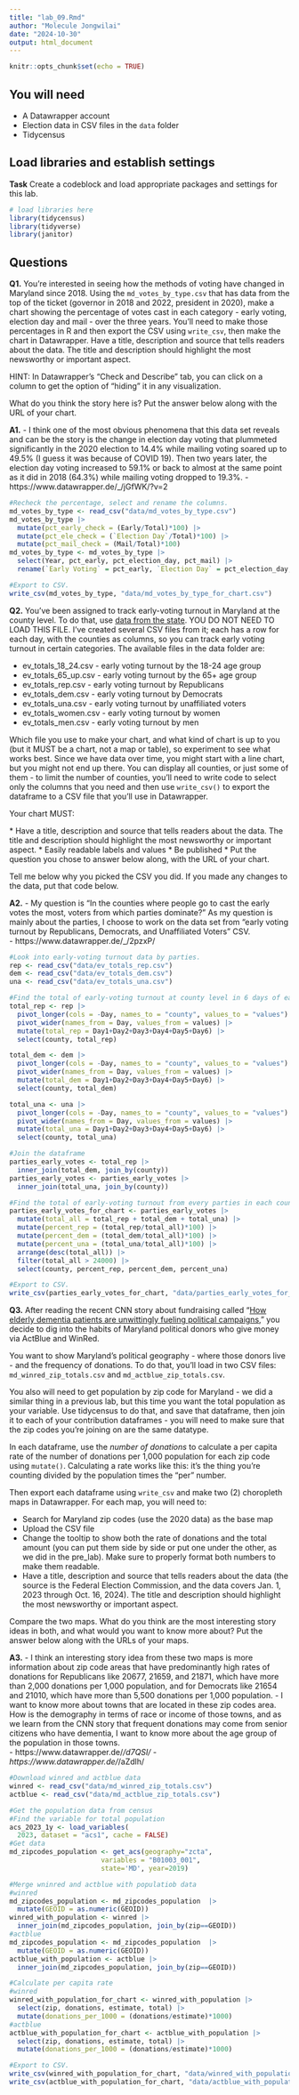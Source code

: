 ```yaml
---
title: "lab_09.Rmd"
author: "Molecule Jongwilai"
date: "2024-10-30"
output: html_document
---
```


```r
knitr::opts_chunk$set(echo = TRUE)
```

## You will need

-   A Datawrapper account
-   Election data in CSV files in the `data` folder
-   Tidycensus

## Load libraries and establish settings

**Task** Create a codeblock and load appropriate packages and settings for this lab.

```r
# load libraries here
library(tidycensus)
library(tidyverse)
library(janitor)
```

## Questions

**Q1.** You're interested in seeing how the methods of voting have changed in Maryland since 2018. Using the `md_votes_by_type.csv` that has data from the top of the ticket (governor in 2018 and 2022, president in 2020), make a chart showing the percentage of votes cast in each category - early voting, election day and mail - over the three years. You'll need to make those percentages in R and then export the CSV using `write_csv`, then make the chart in Datawrapper. Have a title, description and source that tells readers about the data. The title and description should highlight the most newsworthy or important aspect.

HINT: In Datawrapper's "Check and Describe" tab, you can click on a column to get the option of "hiding" it in any visualization.

What do you think the story here is? Put the answer below along with the URL of your chart.

**A1.** 
- I think one of the most obvious phenomena that this data set reveals and can be the story is the change in election day voting that plummeted significantly in the 2020 election to 14.4% while mailing voting soared up to 49.5% (I guess it was because of COVID 19). Then two years later, the election day voting increased to 59.1% or back to almost at the same point as it did in 2018 (64.3%) while mailing voting dropped to 19.3%.
- https://www.datawrapper.de/_/jGfWK/?v=2 

```r
#Recheck the percentage, select and rename the columns. 
md_votes_by_type <- read_csv("data/md_votes_by_type.csv")
md_votes_by_type |>
  mutate(pct_early_check = (Early/Total)*100) |>
  mutate(pct_ele_check = (`Election Day`/Total)*100) |>
  mutate(pct_mail_check = (Mail/Total)*100) 
md_votes_by_type <- md_votes_by_type |> 
  select(Year, pct_early, pct_election_day, pct_mail) |>
  rename(`Early Voting` = pct_early, `Election Day` = pct_election_day, `Mail Voting` = pct_mail)

#Export to CSV.
write_csv(md_votes_by_type, "data/md_votes_by_type_for_chart.csv")
```

**Q2.** You've been assigned to track early-voting turnout in Maryland at the county level. To do that, use [data from the state](https://elections.maryland.gov/press_room/2024_stats/PG24/EarlyVoting%20RAW%20data.csv). YOU DO NOT NEED TO LOAD THIS FILE. I've created several CSV files from it; each has a row for each day, with the counties as columns, so you can track early voting turnout in certain categories. The available files in the data folder are:

* ev_totals_18_24.csv - early voting turnout by the 18-24 age group
* ev_totals_65_up.csv - early voting turnout by the 65+ age group
* ev_totals_rep.csv - early voting turnout by Republicans
* ev_totals_dem.csv - early voting turnout by Democrats
* ev_totals_una.csv - early voting turnout by unaffiliated voters
* ev_totals_women.csv - early voting turnout by women
* ev_totals_men.csv - early voting turnout by men

Which file you use to make your chart, and what kind of chart is up to you (but it MUST be a chart, not a map or table), so experiment to see what works best. Since we have data over time, you might start with a line chart, but you might not end up there. You can display all counties, or just some of them - to limit the number of counties, you'll need to write code to select only the columns that you need and then use `write_csv()` to export the dataframe to a CSV file that you'll use in Datawrapper.

Your chart MUST: 

\* Have a title, description and source that tells readers about the data. The title and description should highlight the most newsworthy or important aspect. 
\* Easily readable labels and values 
\* Be published
\* Put the question you chose to answer below along, with the URL of your chart.

Tell me below why you picked the CSV you did. If you made any changes to the data, put that code below.

**A2.**
- My question is "In the counties where people go to cast the early votes the most, voters from which parties dominate?" As my question is mainly about the parties, I choose to work on the data set from "early voting turnout by Republicans, Democrats, and Unaffiliated Voters" CSV.   
- https://www.datawrapper.de/_/2pzxP/

```r
#Look into early-voting turnout data by parties.
rep <- read_csv("data/ev_totals_rep.csv")
dem <- read_csv("data/ev_totals_dem.csv")
una <- read_csv("data/ev_totals_una.csv")

#Find the total of early-voting turnout at county level in 6 days of each party.
total_rep <- rep |>
  pivot_longer(cols = -Day, names_to = "county", values_to = "values") |>
  pivot_wider(names_from = Day, values_from = values) |> 
  mutate(total_rep = Day1+Day2+Day3+Day4+Day5+Day6) |>
  select(county, total_rep)

total_dem <- dem |>
  pivot_longer(cols = -Day, names_to = "county", values_to = "values") |>
  pivot_wider(names_from = Day, values_from = values) |> 
  mutate(total_dem = Day1+Day2+Day3+Day4+Day5+Day6) |>
  select(county, total_dem)

total_una <- una |>
  pivot_longer(cols = -Day, names_to = "county", values_to = "values") |>
  pivot_wider(names_from = Day, values_from = values) |> 
  mutate(total_una = Day1+Day2+Day3+Day4+Day5+Day6) |>
  select(county, total_una)

#Join the dataframe
parties_early_votes <- total_rep |> 
  inner_join(total_dem, join_by(county))
parties_early_votes <- parties_early_votes |>
  inner_join(total_una, join_by(county))

#Find the total of early-voting turnout from every parties in each county, calculate the percentage of each party's early-voting turnout, and scope down to see only ten counties that have the biggest number of total early-voting turnout.  
parties_early_votes_for_chart <- parties_early_votes |>
  mutate(total_all = total_rep + total_dem + total_una) |>
  mutate(percent_rep = (total_rep/total_all)*100) |>
  mutate(percent_dem = (total_dem/total_all)*100) |>
  mutate(percent_una = (total_una/total_all)*100) |>
  arrange(desc(total_all)) |>
  filter(total_all > 24000) |>
  select(county, percent_rep, percent_dem, percent_una)

#Export to CSV. 
write_csv(parties_early_votes_for_chart, "data/parties_early_votes_for_chart.csv")
```

**Q3.** After reading the recent CNN story about fundraising called "[How elderly dementia patients are unwittingly fueling political campaigns](https://www.cnn.com/interactive/2024/10/politics/political-fundraising-elderly-election-invs-dg/)," you decide to dig into the habits of Maryland political donors who give money via ActBlue and WinRed.

You want to show Maryland's political geography - where those donors live - and the frequency of donations. To do that, you'll load in two CSV files: `md_winred_zip_totals.csv` and `md_actblue_zip_totals.csv`.

You also will need to get population by zip code for Maryland - we did a similar thing in a previous lab, but this time you want the total population as your variable. Use tidycensus to do that, and save that dataframe, then join it to each of your contribution dataframes - you will need to make sure that the zip codes you're joining on are the same datatype.

In each dataframe, use the _number of donations_ to calculate a per capita rate of the number of donations per 1,000 population for each zip code using `mutate()`. Calculating a rate works like this: it's the thing you're counting divided by the population times the "per" number.

Then export each dataframe using `write_csv` and make two (2) choropleth maps in Datawrapper. For each map, you will need to:

-   Search for Maryland zip codes (use the 2020 data) as the base map
-   Upload the CSV file
-   Change the tooltip to show both the rate of donations and the total amount (you can put them side by side or put one under the other, as we did in the pre_lab). Make sure to properly format both numbers to make them readable.
-   Have a title, description and source that tells readers about the data (the source is the Federal Election Commission, and the data covers Jan. 1, 2023 through Oct. 16, 2024). The title and description should highlight the most newsworthy or important aspect.

Compare the two maps. What do you think are the most interesting story ideas in both, and what would you want to know more about? Put the answer below along with the URLs of your maps.

**A3.** 
- I think an interesting story idea from these two maps is more information about zip code areas that have predominantly high rates of donations for Republicans like 20677, 21659, and 21871, which have more than 2,000 donations per 1,000 population, and for Democrats like 21654 and 21010, which have more than 5,500 donations per 1,000 population. 
- I want to know more about towns that are located in these zip codes area. How is the demography in terms of race or income of those towns, and as we learn from the CNN story that frequent donations may come from senior citizens who have dementia, I want to know more about the age group of the population in those towns.  
- https://www.datawrapper.de/_/d7QSI/
- https://www.datawrapper.de/_/aZdlh/

```r
#Download winred and actblue data
winred <- read_csv("data/md_winred_zip_totals.csv")
actblue <- read_csv("data/md_actblue_zip_totals.csv")

#Get the population data from census
#Find the variable for total population
acs_2023_1y <- load_variables(
  2023, dataset = "acs1", cache = FALSE)
#Get data 
md_zipcodes_population <- get_acs(geography="zcta", 
                       variables = "B01003_001", 
                       state='MD', year=2019)

#Merge wninred and actblue with populatiob data
#winred
md_zipcodes_population <- md_zipcodes_population  |>
  mutate(GEOID = as.numeric(GEOID))
winred_with_population <- winred |>
  inner_join(md_zipcodes_population, join_by(zip==GEOID))
#actblue
md_zipcodes_population <- md_zipcodes_population  |>
  mutate(GEOID = as.numeric(GEOID))
actblue_with_population <- actblue |>
  inner_join(md_zipcodes_population, join_by(zip==GEOID))

#Calculate per capita rate
#winred
winred_with_population_for_chart <- winred_with_population |>
  select(zip, donations, estimate, total) |>
  mutate(donations_per_1000 = (donations/estimate)*1000) 
#actblue
actblue_with_population_for_chart <- actblue_with_population |>
  select(zip, donations, estimate, total) |>
  mutate(donations_per_1000 = (donations/estimate)*1000) 

#Export to CSV.
write_csv(winred_with_population_for_chart, "data/winred_with_population_for_chart.csv")
write_csv(actblue_with_population_for_chart, "data/actblue_with_population_for_chart.csv")
```